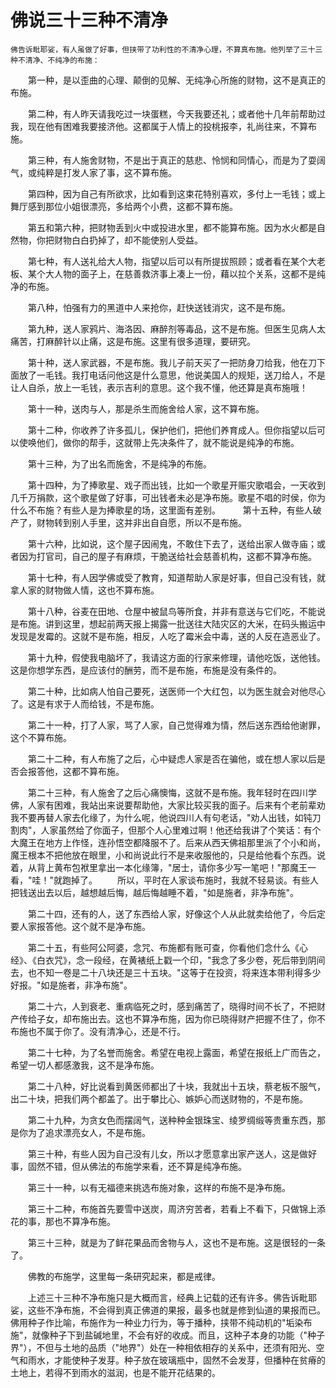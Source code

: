 # 佛说三十三种不清净

    佛告诉毗耶娑，有人虽做了好事，但挟带了功利性的不清净心理，不算真布施。他列举了三十三种不清净、不纯净的布施：

　　第一种，是以歪曲的心理、颠倒的见解、无纯净心所施的财物，这不是真正的布施。

　　第二种，有人昨天请我吃过一块蛋糕，今天我要还礼；或者他十几年前帮助过我，现在他有困难我要接济他。这都属于人情上的投桃报李，礼尚往来，不算布施。

　　第三种，有人施舍财物，不是出于真正的慈悲、怜悯和同情心，而是为了耍阔气，或纯粹是打发人家了事，这不算布施。

　　第四种，因为自己有所欲求，比如看到这束花特别喜欢，多付上一毛钱；或上舞厅感到那位小姐很漂亮，多给两个小费，这都不算布施。

　　第五和第六种，把财物丢到火中或投进水里，都不能算布施。因为水火都是自然物，你把财物白白扔掉了，却不能使别人受益。

　　第七种，有人送礼给大人物，指望以后可以有所提拔照顾；或者看在某个大老板、某个大人物的面子上，在慈善救济事上凑上一份，藉以拉个关系，这都不是纯净的布施。

　　第八种，怕强有力的黑道中人来抢你，赶快送钱消灾，这不是布施。

　　第九种，送人家鸦片、海洛因、麻醉剂等毒品，这不是布施。但医生见病人太痛苦，打麻醉针以止痛，这是布施。这里有很多道理，要研究。

　　第十种，送人家武器，不是布施。我儿子前天买了一把防身刀给我，他在刀下面放了一毛钱。我打电话问他这是什么意思，他说美国人的规矩，送刀给人，不是让人自杀，放上一毛钱，表示吉利的意思。这个我不懂，他还算是真布施哦！

　　第十一种，送肉与人，那是杀生而施舍给人家，这不算布施。

　　第十二种，你收养了许多孤儿，保护他们，把他们养育成人。但你指望以后可以使唤他们，做你的帮手，这就带上先决条件了，就不能说是纯净的布施。

　　第十三种，为了出名而施舍，不是纯净的布施。

　　第十四种，为了捧歌星、戏子而出钱，比如一个歌星开赈灾歌唱会，一天收到几千万捐款，这个歌星做了好事，可出钱者未必是净布施。歌星不唱的时侯，你为什么不布施？有些人是为捧歌星的场，这里面有差别。
　　
    第十五种，有些人破产了，财物转到别人手里，这并非出自自愿，所以不是布施。

　　第十六种，比如说，这个屋子因闹鬼，不敢住下去了，送给出家人做寺庙；或者因为打官司，自己的屋子有麻烦，干脆送给社会慈善机构，这都不算净布施。

　　第十七种，有人因学佛或受了教育，知道帮助人家是好事，但自己没有钱，就拿人家的财物做人情，这也不算布施。

　　第十八种，谷麦在田地、仓屋中被鼠鸟等所食，并非有意送与它们吃，不能说是布施。讲到这里，想起前两天报上揭露一批送往大陆灾区的大米，在码头搬运中发现是发霉的。这就不是布施，相反，人吃了霉米会中毒，送的人反在造恶业了。

　　第十九种，假使我电脑坏了，我请这方面的行家来修理，请他吃饭，送他钱。这是你想学东西，是应该付的酬劳，而不是布施，布施是没有条件的。

　　第二十种，比如病人怕自己要死，送医师一个大红包，以为医生就会对他尽心了。这是有求于人而给钱，不是布施。

　　第二十一种，打了人家，骂了人家，自己觉得难为情，然后送东西给他谢罪，这个不算布施。

　　第二十二种，有人布施了之后，心中疑虑人家是否在骗他，或在想人家以后是否会报答他，这都不算布施。

　　第二十三种，有人施舍了之后心痛懊悔，这就不是布施。我年轻时在四川学佛，人家有困难，我站出来说要帮助他，大家比较买我的面子。后来有个老前辈劝我不要再替人家去化缘了，为什么呢，他说四川人有句老话，"劝人出钱，如钝刀割肉"，人家虽然给了你面子，但那个人心里难过啊！他还给我讲了个笑话：有个大魔王在地方上作怪，连孙悟空都降服不了。后来从西天佛祖那里派了个小和尚，魔王根本不把他放在眼里，小和尚说此行不是来收服他的，只是给他看个东西。说着，从背上黄布包袱里拿出一本化缘簿，"居士，请你多少写一笔吧！"那魔王一看，"哇！"就跑掉了。
　　所以，平时在人家谈布施时，我就不轻易谈。有些人把钱送出去以后，越想越后悔，越后悔越睡不着，"如是施者，非净布施"。

　　第二十四，还有的人，送了东西给人家，好像这个人从此就卖给他了，今后定要人家报答他。这个就不是净布施。

　　第二十五，有些阿公阿婆，念咒、布施都有账可查，你看他们念什么《心经》、《白衣咒》，念一段经，在黄裱纸上戳一个印，"我念了多少卷，死后带到阴间去，也不知一卷是二十八块还是三十五块。"这等于在投资，将来连本带利得多少好报。"如是施者，非净布施"。


　　第二十六，人到衰老、重病临死之时，感到痛苦了，晓得时间不长了，不把财产传给子女，却布施出去。这也不算净布施，因为你已晓得财产把握不住了，你不布施也不属于你了。没有清净心，还是不行。

　　第二十七种，为了名誉而施舍。希望在电视上露面，希望在报纸上广而告之，希望一切人都感激我，这不是净布施。

　　第二十八种，好比说看到黄医师都出了十块，我就出十五块，蔡老板不服气，出二十块，把我们两个都盖了。出于攀比心、嫉妒心而送财物的，不是布施。

　　第二十九种，为贪女色而摆阔气，送种种金银珠宝、绫罗绸缎等贵重东西，那是你为了追求漂亮女人，不是布施。

　　第三十种，有些人因为自己没有儿女，所以才愿意拿出家产送人，这是做好事，固然不错，但从佛法的布施学来看，还不算是纯净布施。

　　第三十一种，以有无福德来挑选布施对象，这样的布施不是净布施。

　　第三十二种，布施首先要雪中送炭，周济穷苦者，若看上不看下，只做锦上添花的事，那也不算净布施。

　　第三十三种，就是为了鲜花果品而舍物与人，这也不是布施。这是很轻的一条了。

　　佛教的布施学，这里每一条研究起来，都是戒律。

　　上述三十三种不净布施只是大概而言，经典上记载的还有许多。佛告诉毗耶娑，这些不净布施，不会得到真正佛道的果报，最多也就是修到仙道的果报而已。佛用种子作比喻，布施作为一种业力行为，等于播种，挟带不纯动机的"垢染布施"，就像种子下到盐碱地里，不会有好的收成。而且，这种子本身的功能（"种子界"），不但与土地的品质（"地界"）处在一种相依相存的关系中，还须有阳光、空气和雨水，才能使种子发芽。种子放在玻璃瓶中，固然不会发芽，但播种在贫瘠的土地上，若得不到雨水的滋润，也是不能开花结果的。